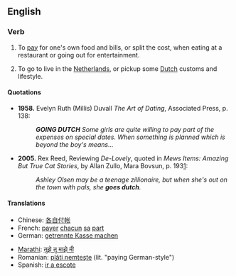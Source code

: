 ==English==

===Verb===
{{en-verb|inf=to [[go]] [[Dutch]]goes Dutch|going Dutch|went Dutch}}

# {{idiom}} To [[pay]] for one's own food and bills, or split the cost, when eating at a restaurant or going out for entertainment.
# To go to live in the [[Netherlands]], or pickup some [[Dutch]] customs and lifestyle.

====Quotations====
* '''1958.''' Evelyn Ruth (Millis) Duvall ''The Art of Dating'', Associated Press, p. 138:
*: '''''GOING DUTCH''' Some girls are quite willing to pay part of the expenses on special dates.  When something is planned which is beyond the boy's means...''
* '''2005.'''  Rex Reed, Reviewing ''De-Lovely'', quoted in ''Mews Items: Amazing But True Cat Stories'', by Allan Zullo, Mara Bovsun, p. 193[http://books.google.com/books?id=m2G5BIoIKZgC&pg=RA1-PA193&dq=%22goes+Dutch%22&lr=&ei=Ip1kR6PgCYLusgPSorScAw&sig=pPIwDBOtKTAZB9TTurE0u7j-7oY#PRA1-PA195,M1]:
*: ''Ashley Olsen may be a teenage zillionaire, but when she's out on the town with pals, she '''goes dutch'''. ''

====Translations====
{{top}}
* Chinese: [[各自付帐]]
* French: [[payer]] [[chacun]] [[sa]] [[part#French|part]]
* German: [[getrennte Kasse machen]]
{{mid}}
* [[Marathi]]: [[तुझे तु माझे मी]]
* Romanian: [[plăti nemţeşte]] (lit. "paying German-style")
* Spanish: [[ir a escote]]
{{bottom}}